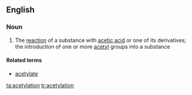 ==English==

===Noun===
{{en-noun}}

# {{chemistry}} The [[reaction]] of a substance with [[acetic acid]] or one of its derivatives; the introduction of one or more [[acetyl]] groups into a substance

====Related terms====
*[[acetylate]]

[[ta:acetylation]]
[[tr:acetylation]]